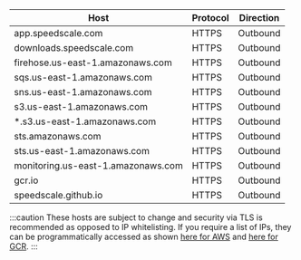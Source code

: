 | Host | Protocol | Direction |
| ---- | -------- | --------- |
| app.speedscale.com | HTTPS | Outbound |
| downloads.speedscale.com | HTTPS | Outbound |
| firehose.us-east-1.amazonaws.com | HTTPS | Outbound |
| sqs.us-east-1.amazonaws.com | HTTPS | Outbound |
| sns.us-east-1.amazonaws.com | HTTPS | Outbound |
| s3.us-east-1.amazonaws.com | HTTPS | Outbound |
| *.s3.us-east-1.amazonaws.com | HTTPS | Outbound |
| sts.amazonaws.com | HTTPS | Outbound |
| sts.us-east-1.amazonaws.com | HTTPS | Outbound |
| monitoring.us-east-1.amazonaws.com | HTTPS | Outbound |
| gcr.io | HTTPS | Outbound |
| speedscale.github.io | HTTPS | Outbound |

:::caution
These hosts are subject to change and security via TLS is recommended as opposed to IP whitelisting. If you
require a list of IPs, they can be programmatically accessed as shown [here for AWS](https://docs.aws.amazon.com/general/latest/gr/aws-ip-ranges.html)
and [here for GCR](https://www.gstatic.com/ipranges/cloud.json).
:::
